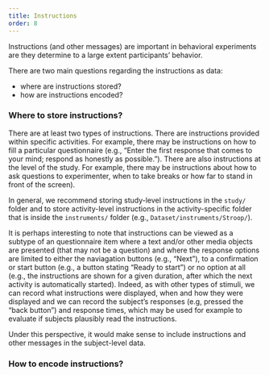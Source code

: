 ```yaml
---
title: Instructions
order: 8
---
```


Instructions (and other messages) are important in behavioral experiments are they determine to a large extent participants' behavior.

There are two main questions regarding the instructions as data:

 - where are instructions stored?
 - how are instructions encoded?


### Where to store instructions?

There are at least two types of instructions. There are instructions provided within specific activities. For example, there may be instructions on how to fill a particular questionnaire (e.g., "Enter the first response that comes to your mind; respond as honestly as possible."). There are also instructions at the level of the study. For example, there may be instructions about how to ask questions to experimenter, when to take breaks or how far to stand in front of the screen).

In general, we recommend storing study-level instructions in the `study/` folder and to store activity-level instructions in the activity-specific folder that is inside the `instruments/` folder (e.g., `Dataset/instruments/Stroop/`).


It is perhaps interesting to note that instructions can be viewed as a subtype of an questionnaire item where a text and/or other media objects are presented (that may not be a question) and where the response options are limited to either the naviagation buttons (e.g., "Next"), to a confirmation or start button (e.g., a button stating "Ready to start") or no option at all (e.g., the instructions are shown for a given duration, after which the next activity is automatically started).
Indeed, as with other types of stimuli, we can record what instructions were displayed, when and how they were displayed and we can record the subject's responses (e.g, pressed the "back button") and response times, which may be used for example to evaluate if subjects plausibly read the instructions.

Under this perspective, it would make sense to include instructions and other messages in the subject-level data.


### How to encode instructions?


